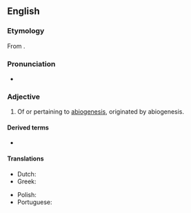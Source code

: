 ==English==

===Etymology===
From {{af|en|abiogenesis|-ic}}.

===Pronunciation===
* {{a|US}} {{IPA|en|/ˌeɪ.bai.oʊ.d͡ʒɛˈnət.ɪk/}}

===Adjective===
{{en-adj|-}}

# {{lb|en|biology}} Of or pertaining to [[abiogenesis]], originated by abiogenesis.

====Derived terms====
{{der-top}}
* {{l|en|abiogenetically}}
{{der-mid}}
{{der-bottom}}

====Translations====
{{trans-top|pertaining to or originated by abiogenesis}}
* Dutch: {{t|nl|abiogenetisch}}
* Greek: {{t+|el|αβιογενετικός}}
{{trans-mid}}
* Polish: {{t+|pl|abiogenny}}
* Portuguese: {{t|pt|abiogenético}}
{{trans-bottom}}